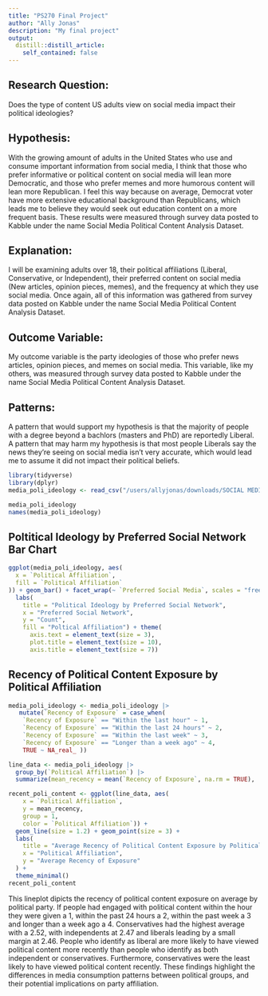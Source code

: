 ```yaml
---
title: "PS270 Final Project"
author: "Ally Jonas"
description: "My final project"
output:
  distill::distill_article:
    self_contained: false
---
```

## Research Question:
Does the type of content US adults view on social media impact their political ideologies?

## Hypothesis:
With the growing amount of adults in the United States who use and consume important information from social media, I think that those who prefer informative or political content on social media will lean more Democratic, and those who prefer memes and more humorous content will lean more Republican. I feel this way because on average, Democrat voter have more extensive educational background than Republicans, which leads me to believe they would seek out education content on a more frequent basis. These results were measured through survey data posted to Kabble under the name Social Media Political Content Analysis Dataset. 

## Explanation:
I will be examining adults over 18, their political affiliations (Liberal, Conservative, or Independent), their preferred content on social media (New articles, opinion pieces, memes), and the frequency at which they use social media. Once again, all of this information was gathered from survey data posted on Kabble under the name Social Media Political Content Analysis Dataset. 

## Outcome Variable:
My outcome variable is the party ideologies of those who prefer news articles, opinion pieces, and memes on social media. This variable, like my others, was measured through survey data posted to Kabble under the name Social Media Political Content Analysis Dataset.

## Patterns:
A pattern that would support my hypothesis is that the majority of people with a degree beyond a bachlors (masters and PhD) are reportedly Liberal. A pattern that may harm my hypothesis is that most people Liberals say the news they’re seeing on social media isn’t very accurate, which would lead me to assume it did not impact their political beliefs. 

```r
library(tidyverse)
library(dplyr)
media_poli_ideology <- read_csv("/users/allyjonas/downloads/SOCIAL MEDIA IMPACT/social_media_political_content_test_data.csv")
```


```r
media_poli_ideology
names(media_poli_ideology)
```
## Poltitical Ideology by Preferred Social Network Bar Chart
```r
ggplot(media_poli_ideology, aes(
  x = `Political Affiliation`,
  fill = `Political Affiliation`
)) + geom_bar() + facet_wrap(~ `Preferred Social Media`, scales = "free_y") +
  labs(
    title = "Political Ideology by Preferred Social Network",
    x = "Preferred Social Network",
    y = "Count",
    fill = "Poltical Affiliation") + theme(
      axis.text = element_text(size = 3),
      plot.title = element_text(size = 10),
      axis.title = element_text(size = 7))
```
## Recency of Political Content Exposure by Political Affiliation

```r
media_poli_ideology <- media_poli_ideology |>
   mutate(`Recency of Exposure` = case_when(
    `Recency of Exposure` == "Within the last hour" ~ 1,
    `Recency of Exposure` == "Within the last 24 hours" ~ 2,
    `Recency of Exposure` == "Within the last week" ~ 3,
    `Recency of Exposure` == "Longer than a week ago" ~ 4,
    TRUE ~ NA_real_ ))

line_data <- media_poli_ideology |>
  group_by(`Political Affiliation`) |>
  summarize(mean_recency = mean(`Recency of Exposure`, na.rm = TRUE), .groups = "drop")

recent_poli_content <- ggplot(line_data, aes(
    x = `Political Affiliation`, 
    y = mean_recency, 
    group = 1, 
    color = `Political Affiliation`)) +
  geom_line(size = 1.2) + geom_point(size = 3) +  
  labs(
    title = "Average Recency of Political Content Exposure by Political Affiliation",
    x = "Political Affiliation",
    y = "Average Recency of Exposure"
  ) +
  theme_minimal()
recent_poli_content
```

This lineplot dipicts the recency of political content exposure on average by political party. If people had engaged with political content within the hour they were given a 1, within the past 24 hours a 2, within the past week a 3 and longer than a week ago a 4. Conservatives had the highest average with a 2.52, with independents at 2.47 and liberals leading by a small margin at 2.46. People who identify as liberal are more likely to have viewed political content more recently than people who identify as both independent or conservatives. Furthermore, conservatives were the least likely to have viewed political content recently. These findings highlight the differences in media consumption patterns between political groups, and their potential implications on party affiliation. 
